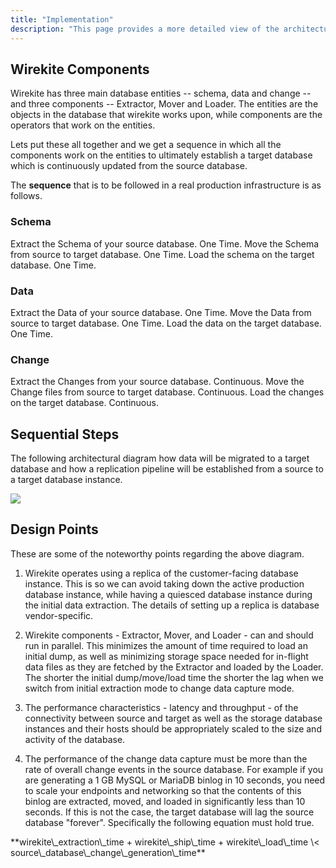 ```yaml
---
title: "Implementation"
description: "This page provides a more detailed view of the architecture, specifically relating to how will you implement wirekite in your infrastructure. "
---
```


## Wirekite Components&#x20;

Wirekite has three main database entities -- schema, data and change -- and three components -- Extractor, Mover and Loader. The entities are the objects in the database that wirekite works upon, while components are the operators that work on the entities.&#x20;

Lets put these all together and we get a sequence in which all the components work on the entities to ultimately establish a target database which is continuously updated from the source database.  &#x20;

The **sequence** that is to be followed in a real production infrastructure is as follows.  &#x20;

### <Icon icon="1" iconType="solid" />	Schema

<CardGroup cols={3}>
  <Card title="Schema Extractor" icon="shapes" iconType="solid" horizontal={false} href="/introduction/implementation">
    Extract the Schema of your source database. One Time.
  </Card>

  <Card title="Schema Mover" icon="arrow-right" iconType="solid" horizontal={false} href="/introduction/implementation">
    Move the Schema from source to target database. One Time.
  </Card>

  <Card title="Schema Loader" icon="upload" iconType="solid" horizontal={false} href="/introduction/implementation">
    Load the schema on the target database. One Time.
  </Card>
</CardGroup>

### <Icon icon="2" iconType="solid" />	Data

<CardGroup cols={3}>
  <Card title="Data Extractor" icon="database" iconType="solid" href="/introduction/implementation">
    Extract the Data of your source database. One Time.
  </Card>

  <Card title="Data Mover" icon="arrow-right" iconType="solid" href="/introduction/implementation">
    Move the Data from source to target database. One Time.
  </Card>

  <Card title="Data Loader" icon="upload" iconType="solid" href="/introduction/implementation">
    Load the data on the target database. One Time.
  </Card>
</CardGroup>

### <Icon icon="3" iconType="solid" />	Change

<CardGroup cols={3}>
  <Card title="Change Extractor" icon="database" iconType="regular" href="/introduction/implementation">
    Extract the Changes from your source database. Continuous.
  </Card>

  <Card title="Change Mover" icon="arrow-right" iconType="solid" href="/introduction/implementation">
    Move the Change files from source to target database. Continuous.
  </Card>

  <Card title="Change Loader" icon="upload" iconType="solid" href="/introduction/implementation">
    Load the changes on the target database. Continuous.
  </Card>
</CardGroup>

## Sequential Steps

The following architectural diagram how data will be migrated to a target database and how a replication pipeline will be established from a source to a target database instance.&#x20;

<Frame caption="Wirekite Implementation and Sequence">
  <img src="/images/DetailedArchitecture.svg" />
</Frame>

## Design Points

These are some of the noteworthy points regarding the above diagram.&#x20;

1. Wirekite operates using a replica of the customer-facing database instance. This is so we can avoid taking down the active production database instance, while having a quiesced database instance during the initial data extraction. The details of setting up a replica is database vendor-specific. &#x20;

2. Wirekite components - Extractor, Mover, and Loader - can and should run in parallel. This minimizes the amount of time required to load an initial dump, as well as minimizing storage space needed for in-flight data files as they are fetched by the Extractor and loaded by the Loader. The shorter the initial dump/move/load time the shorter the lag when we switch from initial extraction mode to change data capture mode.

3. The performance characteristics - latency and throughput - of the connectivity between source and target as well as the storage database instances and their hosts should be appropriately scaled to the size and activity of the database.

4. The performance of the change data capture must be more than the rate of overall change events in the source database. For example if you are generating a 1 GB MySQL or MariaDB binlog in 10 seconds, you need to scale your endpoints and networking so that the contents of this binlog are extracted, moved, and loaded in significantly less than 10 seconds. If this is not the case, the target database will lag the source database "forever". Specifically the following equation must hold true.&#x20;

<Note>
  **wirekite\_extraction\_time + wirekite\_ship\_time + wirekite\_load\_time \< source\_database\_change\_generation\_time**
</Note>